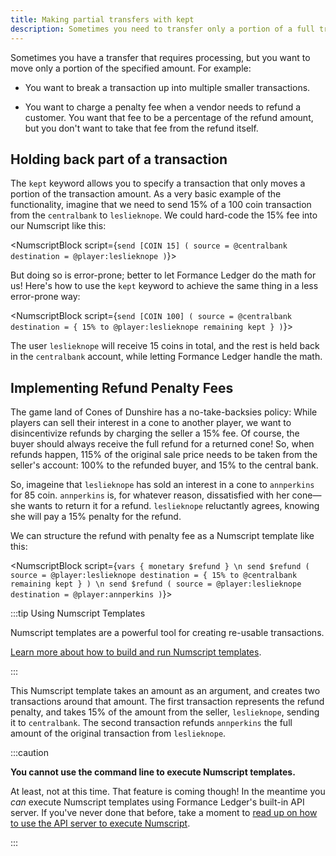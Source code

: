 ```yaml
---
title: Making partial transfers with kept
description: Sometimes you need to transfer only a portion of a full transaction, for example when calculating additional fees.
---
```



Sometimes you have a transfer that requires processing, but you want to move only a portion of the specified amount. For example:

* You want to break a transaction up into multiple smaller transactions.

* You want to charge a penalty fee when a vendor needs to refund a customer. You want that fee to be a percentage of the refund amount, but you don't want to take that fee from the refund itself.

<Prerequisites />

## Holding back part of a transaction

The `kept` keyword allows you to specify a transaction that only moves a portion of the transaction amount. As a very basic example of the functionality, imagine that we need to send 15% of a 100 coin transaction from the `centralbank` to `leslieknope`. We could hard-code the 15% fee into our Numscript like this:

<NumscriptBlock script={`send [COIN 15] (
  source = @centralbank
  destination = @player:leslieknope
)`}></NumscriptBlock>

But doing so is error-prone; better to let Formance Ledger do the math for us! Here's how to use the `kept` keyword to achieve the same thing in a less error-prone way:

<NumscriptBlock script={`send [COIN 100] (
  source = @centralbank
  destination = {
    15% to @player:leslieknope
    remaining kept
	}
)`}></NumscriptBlock>

The user `leslieknope` will receive 15 coins in total, and the rest is held back in the `centralbank` account, while letting Formance Ledger handle the math.

## Implementing Refund Penalty Fees

The game land of Cones of Dunshire has a no-take-backsies policy: While players can sell their interest in a cone to another player, we want to disincentivize refunds by charging the seller a 15% fee. Of course, the buyer should always receive the full refund for a returned cone! So, when refunds happen, 115% of the original sale price needs to be taken from the seller's account: 100% to the refunded buyer, and 15% to the central bank.

So, imageine that `leslieknope` has sold an interest in a cone to `annperkins` for 85 coin. `annperkins` is, for whatever reason, dissatisfied with her cone—she wants to return it for a refund. `leslieknope` reluctantly agrees, knowing she will pay a 15% penalty for the refund.

We can structure the refund with penalty fee as a Numscript template like this:

<NumscriptBlock script={`vars {
  monetary $refund
}
\n
send $refund (
  source = @player:leslieknope
  destination = {
    15% to @centralbank
    remaining kept
  }
)
\n
send $refund (
  source = @player:leslieknope
  destination = @player:annperkins
)`}></NumscriptBlock>

:::tip Using Numscript Templates

Numscript templates are a powerful tool for creating re-usable transactions.

[Learn more about how to build and run Numscript templates](/ledger/v1/numscript/templates).

:::

This Numscript template takes an amount as an argument, and creates two transactions around that amount. The first transaction represents the refund penalty, and takes 15% of the amount from the seller, `leslieknope`, sending it to `centralbank`. The second transaction refunds `annperkins` the full amount of the original transaction from `leslieknope`.

:::caution

**You cannot use the command line to execute Numscript templates.**

At least, not at this time. That feature is coming though! In the meantime you _can_ execute Numscript templates using Formance Ledger's built-in API server. If you've never done that before, take a moment to [read up on how to use the API server to execute Numscript](/ledger/v1/numscript/http).

:::
